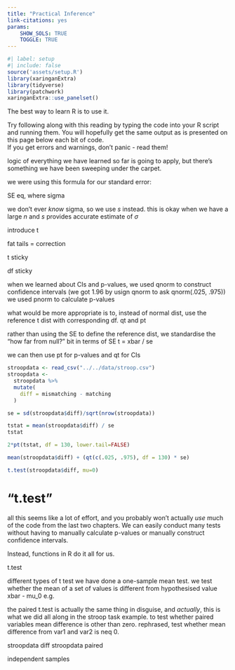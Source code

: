```yaml
---
title: "Practical Inference"
link-citations: yes
params: 
    SHOW_SOLS: TRUE
    TOGGLE: TRUE
---
```



```r
#| label: setup
#| include: false
source('assets/setup.R')
library(xaringanExtra)
library(tidyverse)
library(patchwork)
xaringanExtra::use_panelset()
```

:::lo
The best way to learn R is to use it.   
  
Try following along with this reading by typing the code into your R script and running them. You will hopefully get the same output as is presented on this page below each bit of code.  
If you get errors and warnings, don't panic - read them!  
:::


logic of everything we have learned so far is going to apply, but there's something we have been sweeping under the carpet. 

we were using this formula for our standard error: 

SE eq, where sigma

we don't ever _know_ sigma, so we use $s$ instead. 
this is okay when we have a large $n$ and $s$ provides accurate estimate of $\sigma$  

introduce t

fat tails = correction

t sticky

df sticky




when we learned about CIs and p-values, 
we used qnorm to construct confidence intervals (we got 1.96 by usign qnorm to ask qnorm(.025, .975))
we used pnorm to calculate p-values


what would be more appropriate is to, instead of normal dist, use the reference t dist with corresponding df.
qt and pt

rather than using the SE to define the reference dist, we standardise the "how far from null?" bit in terms of SE
t = xbar / se

we can then use pt for p-values
and qt for CIs



```r
stroopdata <- read_csv("../../data/stroop.csv")
stroopdata <- 
  stroopdata %>% 
  mutate(
    diff = mismatching - matching
  )

se = sd(stroopdata$diff)/sqrt(nrow(stroopdata))

tstat = mean(stroopdata$diff) / se
tstat

2*pt(tstat, df = 130, lower.tail=FALSE)

mean(stroopdata$diff) + (qt(c(.025, .975), df = 130) * se)

t.test(stroopdata$diff, mu=0)


```

# "t.test"

all this seems like a lot of effort, and you probably won't actually _use_ much of the code from the last two chapters. We can easily conduct many tests without having to manually calculate p-values or manually construct confidence intervals. 

Instead, functions in R do it all for us. 

t.test

different types of t test
we have done a one-sample mean test.
we test whether the mean of a set of values is different from hypothesised value
xbar - mu_0
e.g.


the paired t.test is actually the same thing in disguise, and _actually_, this is what we did all along in the stroop task example. 
to test whether paired variables mean difference is other than zero.
rephrased, test whether mean difference from var1 and var2 is neq 0.

stroopdata diff
stroopdata paired


independent samples





